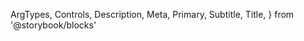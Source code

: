   ArgTypes,
  Controls,
  Description,
  Meta,
  Primary,
  Subtitle,
  Title,
} from '@storybook/blocks'


<Meta of={AutocompleteLoadingStories} />

<Title />

<Subtitle />

<Description />

---

## Props

On top of all the props, attributes and event handler you can set on a
`<div />` element, the component accepts the following props:

<ArgTypes />

## Playground

<Primary />

<Controls />
